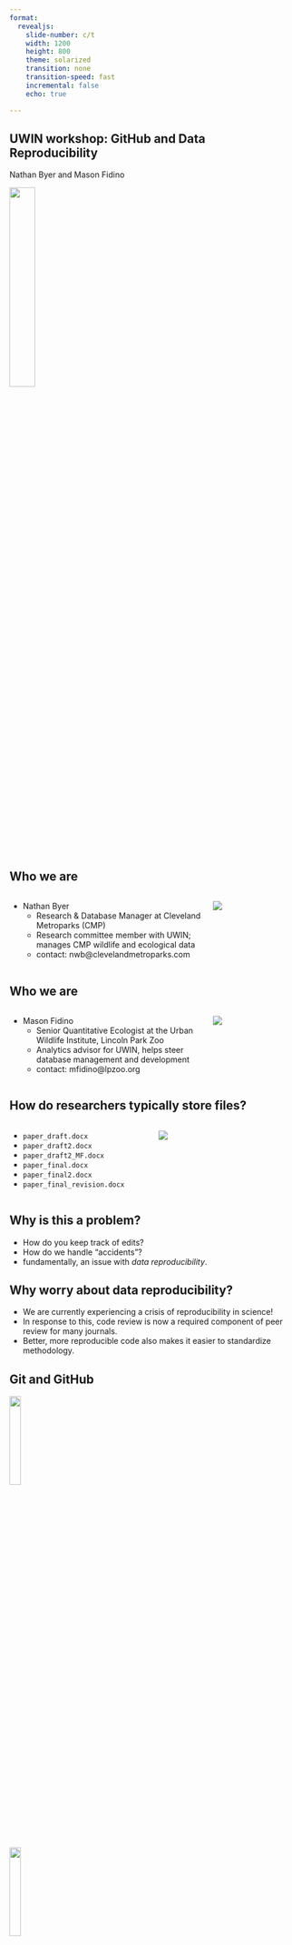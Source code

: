 ```yaml
---
format: 
  revealjs:
    slide-number: c/t
    width: 1200
    height: 800
    theme: solarized
    transition: none
    transition-speed: fast
    incremental: false
    echo: true

---
```


## UWIN workshop: GitHub and Data Reproducibility

Nathan Byer and Mason Fidino

![](./images/github-mark.png){width=30%}

## Who we are

::: columns
::: {.column width="70%"}

::: {.nonincremental}
- Nathan Byer
  + Research & Database Manager at Cleveland Metroparks (CMP)
  + Research committee member with UWIN; manages CMP wildlife and ecological data
  + contact: nwb@clevelandmetroparks.com

:::

:::
::: {.column width="30%"}

![](./images/nathan_headshot.jpg) 

:::
:::

## Who we are


::: columns
::: {.column width="70%"}

::: {.nonincremental}
- Mason Fidino
  + Senior Quantitative Ecologist at the Urban Wildlife Institute, Lincoln Park Zoo
  + Analytics advisor for UWIN, helps steer database management and development
  + contact: mfidino@lpzoo.org
:::

:::
::: {.column width="30%"}

![](./images/mason_headshot.jpg)

:::
:::



## How do researchers typically store files?

::: columns
::: {.column width="50%"}
:::{.incremental}
- `paper_draft.docx`
- `paper_draft2.docx`
- `paper_draft2_MF.docx`
- `paper_final.docx`
- `paper_final2.docx`
- `paper_final_revision.docx`
:::
:::
::: {.column width="50%"}
::: {.incremental}
![](./images/malcontent-worker.png)
:::
:::
:::

## Why is this a problem?

- How do you keep track of edits?
- How do we handle "accidents"?
- fundamentally, an issue with *data reproducibility*.

## Why worry about data reproducibility?

- We are currently experiencing a crisis of reproducibility in science!
- In response to this, code review is now a required component of peer review for many journals.
- Better, more reproducible code also makes it easier to standardize methodology.

## Git and GitHub

![](./images/git.png){width=20%}

![](./images/github-mark.png){width=20%}


## What is Git? 

![](./images/git.png){width=20%}

- Started in 2005 - version control system for Linux developers
- Now, one of the most commonly used **distributed version control systems**

![https://git-scm.com/book/en/v2/images/areas.png](./images/git-scm-git-diagram.png){width=40%}

## What is GitHub?

![](./images/github-mark.png){width=30%}

- GitHub is **an easier, user-friendly way to use Git online**
- integrates with a number of other software platforms - including RStudio

# A brief overview of GitHub terminology

## Repository

- **Definition**: essentially, a project directory - where code, documents, and everything associated with a project will live.
- By default, typically contains a **README.md** file that describes the repository. 

## Clone

- **Definition**: the creation of a *local* copy of a *remote* repository.
  + In other words, you are copying the *remote* repository stored in the cloud on GitHub to a folder of your choice on your computer (i.e., creating a *local* copy).
  
## Branch

- **Definition**: Branches are used to isolate the development of code without affecting other parts of the code base.
  + When you create a repository you have one branch
  + New branches are created off an existing branch.
  + Branches are used to develop features, fix bugs, or safely experiment with new ideas in a contained part of a repository.
![](./images/git_branch_merge.png){width=100% align=center}

## Branch (example)

Nathan has some code for a project that works, but he wants to improve the code to make it run faster. To do so Nathan creates a branch titled `performance-tests` off of the main branch so he can try out different ways to improve the speed of his code without affecting the code in the `main` branch.

## Commit
- **Definition**: a summary of changes made to files within a repository on a given branch.
- typically capture the following:
  + a commit log, explaining the commit and its contributor(s)
  + a unique hash ID (GitHub handles this for you).
  + the **parent** commit - basically, where your commit came from!
  + a summary of files that have changed
  + In essence, a commit is the changes you made to your *local* copy of a repository, which you want to save and eventually send up to the *remote* repository.
  + commit early, commit often!
  
## Push

- **Definition**: when *local* commits are pushed to a branch on a *remote* repository.
- What do we mean by this?
  + you will likely be creating a commit on a local machine.
  + after you create that commit, it will **not** be reflected in the remote repository until those changes are pushed.
  + Commits records changes to the *local* repository.
  + Pushes update the *remote* repository with commits you've made.

## Pull

- **Definition**: when *remote* changes on a branch are applied to your *local*, cloned repository.
- What do we mean by this?
  + if you are working on a repository collaboratively, others may make edits that are **not** initially reflected in your *local* repository. 
  + when you pull from the remote repository, these remote changes are synced with your local directory.
  + Not to be confused with pull requests, which are a different thing!

## Pull Request

- **Definition**: A pull request (PR) is a way to tell collaborators (or yourself)
that the changes you pushed to a branch are ready for review. Think of a pull request as a staging area that you use before you merge one branch back into another.
  + To set up a pull request, you have to select the branch with the code you changed and the branch you want to merge those changes into. 
  + When working collaboratively, someone else reviews the pull request, discussion happens, and based on that some followup commits may be needed.
  + Once approved, you can merge the feature branch into the other branch you selected.
  
## Pull Request (example)

Example: Mason want's to make a new function for his `autoOcc` R package. To do so, Mason created a new branch, pushed commits to that branch, and when the function was ready made a pull request to merge the feature branch into the main branch.
  
  ![](./images/git_branch_merge.png){width=100% align=center}

## fork 

- **Definition**: A fork is a way to create a new repository based on a different repository you are (most often) not the owner of. 
  + You can think of forks it as a branch off a repository you do not own. You can make changes to your forked repository and then submit a pull request to the
  original project owner.
  + As such, forks are used a lot when working on open source projects.
  + Creating a fork is the easiest way to copy everything in someone else's repository.
  + However, if you are working on a research project with a few *trusted* people it is often easier to set them up as collaborators instead of having them fork your repository, make a PR of changes, etc.
  
  
# How to use GitHub in your projects (from most to least user friendly)

## Use GitHub Desktop!

::: {.incremental}
- Found at https://desktop.github.com.
- Provides a graphical user interface (GUI) to do pretty much everything you would need to do.
- Can't handle complex Git commands, but 99.9% of researchers will not need them anyways.
- There are a few other things that are a bit easier to do from your internet browser instead of the desktop GUI.
  + Pull requests (i.e., merging branches)
  + Changing settings
  + Inviting collaborators to a repository
:::

## Link Rstudio with GitHub

::: {.incremental}
- Rstudio does provide a way to use GitHub within it's interactive developer environment (IDE)
- Can be a little finicky
- Not as general as GitHub desktop, so we suggest the GitHub Desktop GUI instead.
:::

## Git from the command line (GitHub CLI)

::: {.incremental}
- Bringing this up for completeness
- Used to be the primary way you could use Git via GitHub
- Do not suggest doing this when learning.
- Sometimes needs to be used to resolve certain issues, but those are quite rare (and the GitHub Desktop GUI provides you with the command line code to run if needed).
:::
# Other things to know about GitHub

## Privacy settings

- Repositories can be public or private!
  + Public repositories are viewable by everyone
  + Private repositories are only viewable by yourself and collaborators you add to the repository
  + For most research projects, start your repository as private. You can change them to public when you submit the paper for publication.

## MERGE CONFLICTS!!!

- The most annoying part of version control.
- Happens when you try to merge branches and they have conflicting commits.
  + Example: Nathan and Mason are working on a project with GitHub. Nathan does the right thing and creates a new branch to modify a data analysis script. Mason makes some changes to that same script and pushes them to the main branch. When Nathan makes a pull request to merge branches, Git will need your help to decide which changes to incorporate into a final merge.
  
## Don't store everything on GitHub
::: {.incremental}
- Can't store files > 100 Mb on GitHub (so if you have big datasets you may need a workaround).
- Don't store files on the cloud that already live there (e.g., large spatial data files), but provide documentation on how to find those files!
- Don't store sensitive information in public repositories (e.g., API keys, passwords, etc.). GitHub has a way to use those safely.
:::

## It is really easy and free to archive your code and create a DOI
- GitHub interfaces with Zenodo, which is an open repository operated by CERN.
- After connecting the two, you can archive and generate a DOI for a given
repository in minutes.
- Archiving code and data is becoming increasingly common when papers get 
published, so you may as well start getting familiar with this process.

  
